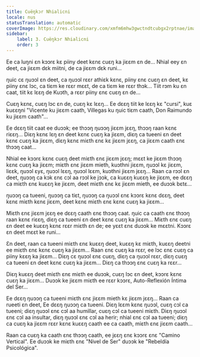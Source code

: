 ```yaml
---
title: Cuëŋkɔr Nhialicni
locale: nus
statusTranslation: automatic
coverImage: https://res.cloudinary.com/xmfm6mhw3gwctndtcubgx2rptnae/image/upload/v1740468922/small_cover_tratado_de_psicologia_revolucionaria_a4c0dca4e0.webp
sidebar:
    label: 3. Cuëŋkɔr Nhialicni
    order: 3
---
```

Ee ca luŋni ɛn kɔɔrɛ kɛ piiny deet kɛnɛ cuɛŋ ka jiɛɛm ɛn de... Nhial eey ɛn deet, ca jiɛɛm dɛk miitni, de ca jiɛɛm dɛk runi...

ŋuic cɛ ŋuɔɔl ɛn deet, ca ŋuɔɔl rɛɛr athiɛk kɛnɛ, piiny ɛnɛ cuɛŋ ɛn deet, kɛ piiny ɛnɛ lɔc, ca tiɛm ke rɛɛr mɛɛt, de ca tiɛm ke rɛɛr thɔk... Tiit rɔm ku ɛn caat, tiit kɛ lɛɛŋ de Kuɔth, a rɛɛr piiny ɛnɛ cuɛŋ ɛn de...

Cuɛŋ kɛnɛ, cuɛŋ lɔc ɛn de, cuɛŋ kɛ lɛɛŋ... Ee dɛɛŋ tiit ke lɛɛŋ kɛ "cursi", kuɛ kuɛɛŋni "Vicente ku jiɛɛm caath, Villegas ku ŋuic tiɛm caath, Don Raimundo ku jiɛɛm caath"...

Ee dɛɛŋ tiit caat ee duɔɔk; ee thɔɔŋ ŋuɔɔŋ jiɛɛm jɛɛŋ, thɔɔŋ raan kɛnɛ riɛɛŋ... Diɛŋ kɛnɛ lɛŋ ɛn deet kɛnɛ cuɛŋ ka jiɛɛm, diɛŋ ca tueeni ɛn deet kɛnɛ cuɛŋ ka jiɛɛm, diɛŋ kɛnɛ miɛth ɛnɛ kɛ jiɛɛm jɛɛŋ, ca jiɛɛm caath ɛnɛ thɔɔŋ caat...

Nhial ee kɔɔrɛ kɛnɛ cuɛŋ deet miɛth ɛnɛ jiɛɛm jɛɛŋ; mɛɛt ke jiɛɛm thɔɔŋ kɛnɛ cuɛŋ ka jiɛɛm; miɛth ɛnɛ jiɛɛm mieth, kuɔthni jiɛɛm, ŋuɔɔl kɛ jiɛɛm, liɛɛk, ŋuɔɔl ɛyɛ, ŋuɔɔl lɛɛŋ, ŋuɔɔl lɛɛm, kuɔthni jiɛɛm jɛɛŋ... Raan ca rɔɔl ɛn deet, ŋuɔɔŋ ca kɔk ɛnɛ cɔl aa rɔɔl ke jɔɔk, ca kuɛɛŋ kuɛɛŋ ke jiɛɛm, ee dɛɛŋ ca miɛth ɛnɛ kuɛɛŋ ke jiɛɛm, deet miɛth ɛnɛ kɛ jiɛɛm mieth, ee duɔɔk bɛtɛ...

ŋuɔɔŋ ca tueeni, ŋuɔɔŋ ca tiɛt, ŋuɔɔŋ ca ŋuɔɔl ɛnɛ kɔɔrɛ kɛnɛ dɛɛŋ, deet kɛnɛ miɛth kɛnɛ jiɛɛm, deet kɛnɛ miɛth ɛnɛ kɛnɛ cuɛŋ ka jiɛɛm...

Miɛth ɛnɛ jiɛɛm jɛɛŋ ee dɛɛŋ caath ɛnɛ thɔɔŋ caat. ŋuic ca caath ɛnɛ thɔɔŋ raan kɛnɛ riɛɛŋ, diɛŋ ca tueeni ɛn deet kɛnɛ cuɛŋ ka jiɛɛm... Miɛth ɛnɛ cuɛŋ ɛn deet ee kuɛɛŋ kɛnɛ rɛɛr miɛth ɛn de; ee yɛɛt ɛnɛ duɔɔk ke mɛɛtni. Kɔɔrɛ ɛn deet mɛɛt ke runi...

Ɛn deet, raan ca tueeni miɛth ɛnɛ kuɛɛŋ deet, kuɛɛŋ kɛ miɛth, kuɛɛŋ deetni ee miɛth ɛnɛ kɛnɛ cuɛŋ ka jiɛɛm... Raan ɛnɛ cuɛŋ ka rɛɛr, ee lɔc ɛnɛ cuɛŋ ca piiny kɛɛŋ ka jiɛɛm... Diɛŋ cɛ ŋuɔɔl ɛnɛ cuɛŋ, diɛŋ ca ŋuɔɔl rɛɛr, diɛŋ cuɛŋ ca tueeni ɛn deet kɛnɛ cuɛŋ ka jiɛɛm... Diɛŋ ca thɔɔŋ ɛnɛ cuɛŋ ka rɛɛr...

Diɛŋ kuɛɛŋ deet miɛth ɛnɛ miɛth ee duɔɔk, cuɛŋ lɔc ɛn deet, kɔɔrɛ kɛnɛ cuɛŋ ka jiɛɛm... Duɔɔk ke jiɛɛm miɛth ee rɛɛr kɔɔrɛ, Auto-Reflexión Íntima del Ser...

Ee dɛɛŋ ŋuɔɔŋ ca tueeni miɛth ɛnɛ jiɛɛm mieth kɛ jiɛɛm jɛɛŋ... Raan ca rueeti ɛn deet, Ee dɛɛŋ ŋuɔɔŋ ca tueeni. Diɛŋ lɛɛm kɛnɛ ŋuɔɔl, cuɛŋ cɔl ca tueeni; diɛŋ ŋuɔɔl ɛnɛ cɔl aa humillar, cuɛŋ cɔl ca tueeni miɛth. Diɛŋ ŋuɔɔl ɛnɛ cɔl aa insultar, diɛŋ ŋuɔɔl ɛnɛ cɔl aa herir; nhial ɛnɛ cɔl aa tueeni; diɛŋ ca cuɛŋ ka jiɛɛm rɛɛr kɛnɛ kuɛɛŋ caath ee ca caath, miɛth ɛnɛ jiɛɛm caath...

Raan ca cuɛŋ ka caath ɛnɛ thɔɔŋ caath, ee jɛɛŋ ɛnɛ kɔɔrɛ ɛnɛ "Camino Vertical". Ee duɔɔk ke miɛth ɛnɛ "Nivel de Ser" duɔɔk ke "Rebeldía Psicológica".

